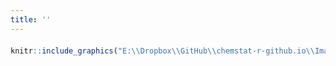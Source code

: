 ```yaml
---
title: ''
---
```


<div style="margin-bottom:20px;">
</div>

```r
knitr::include_graphics("E:\\Dropbox\\GitHub\\chemstat-r-github.io\\Image\\PNG_FILE_02\\multivariate_statistics.png")
```

<div style="margin-bottom:20px;">
</div>
